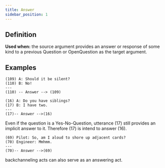 ```yaml
---
title: Answer
sidebar_position: 1
---
```


## Definition

**Used when:** the source argument provides an answer or response of some kind to a previous Question or OpenQuestion as the target argument.


## Examples

```
(109) A: Should it be silent?
(110) B: No!
---
(110) -- Answer --> (109)
```

```
(16) A: Do you have siblings?
(17) B: I have two.
---
(17)-- Answer -->(16)
```
Even if the question is a Yes-No-Question, utterance (17) still provides an implicit answer to it. Therefore (17) is intend to answer (16).

```
(69) Pilot: So, am I aloud to shore up adjacent cards?            
(70) Engineer: Mmhmm.
---
(70)-- Answer -->(69)
```
backchanneling acts can also serve as an answering act.
